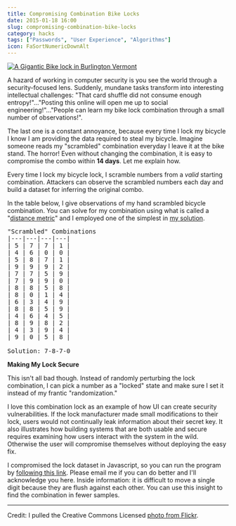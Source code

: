 ```yaml
---
title: Compromising Combination Bike Locks
date: 2015-01-18 16:00
slug: compromising-combination-bike-locks
category: hacks
tags: ["Passwords", "User Experience", "Algorithms"]
icon: FaSortNumericDownAlt
---
```


<a href="/compromising-combination-bike-locks.html">
  <img alt="A Gigantic Bike lock in Burlington Vermont" src="/static/images/blog/content/burlington_bike_pic.jpg" title="Gigantic Bike Lock" class="img-responsive" />
</a>

A hazard of working in computer security is you see the world through a security-focused lens. Suddenly, mundane tasks transform into interesting intellectual challenges: "That card shuffle did not consume enough entropy!"..."Posting this online will open me up to social engineering!"..."People can learn my bike lock combination through a small number of observations!".

The last one is a constant annoyance, because every time I lock my bicycle I know I am providing the data required to steal my bicycle. Imagine someone reads my "scrambled" combination everyday I leave it at the bike stand. The horror! Even without changing the combination, it is easy to compromise the combo within **14 days**. Let me explain how.

Every time I lock my bicycle lock, I scramble numbers from a *valid* starting combination. Attackers can observe the scrambled numbers each day and build a dataset for inferring the original combo.

In the table below, I give observations of my hand scrambled bicycle combination. You can solve for my combination using what is called a "[distance metric](http://en.wikipedia.org/wiki/Metric_%28mathematics%29)" and I employed one of the simplest in [my solution](http://jsfiddle.net/wujdr7zp/).

<pre>
"Scrambled" Combinations
|---|---|---|---|
| 5 | 7 | 7 | 1 |
| 4 | 6 | 0 | 0 |
| 5 | 8 | 7 | 1 |
| 9 | 9 | 9 | 2 |
| 7 | 7 | 5 | 9 |
| 7 | 9 | 9 | 0 |
| 8 | 8 | 5 | 8 |
| 8 | 0 | 1 | 4 |
| 6 | 3 | 4 | 9 |
| 8 | 8 | 5 | 9 |
| 4 | 6 | 4 | 5 |
| 8 | 9 | 8 | 2 |
| 4 | 3 | 9 | 4 |
| 9 | 0 | 5 | 8 |

Solution: 7-8-7-0
</pre>

**Making My Lock Secure**

This isn't all bad though. Instead of randomly perturbing the lock combination, I can pick a number as a "locked" state and make sure I set it instead of my frantic "randomization."

I love this combination lock as an example of how UI can create security vulnerabilities. If the lock manufacturer made small modifications to their lock, users would not continually leak information about their secret key. It also illustrates how building systems that are both usable and secure requires examining how users interact with the system in the wild. Otherwise the user will compromise themselves without deploying the easy fix.

I compromised the lock dataset in Javascript, so you can run the program by [following this link](http://jsfiddle.net/wujdr7zp/). Please email me if you can do better and I'll acknowledge you here. Inside information: it is difficult to move a single digit because they are flush against each other. You can use this insight to find the combination in fewer samples.

---

Credit: I pulled the Creative Commons Licensed [photo from Flickr](https://www.flickr.com/photos/photobyaaron/2390282005).
